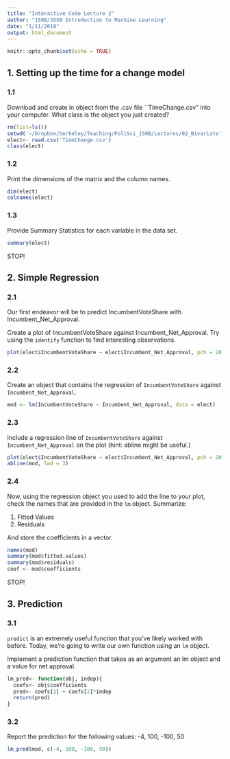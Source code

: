 ```yaml
---
title: "Interactive Code Lecture 2"
author: "150B/355B Introduction to Machine Learning"
date: "1/11/2018"
output: html_document
---
```


```r
knitr::opts_chunk$set(echo = TRUE)
```

## 1. Setting up the time for a change model

### 1.1

Download and create in object from the .csv file ``TimeChange.csv" into your computer. What class is the object you just created?

```r
rm(list=ls())
setwd('~/Dropbox/berkeley/Teaching/PoliSci_150B/Lectures/02_Bivariate')
elect<- read.csv('TimeChange.csv')
class(elect)
```

### 1.2

Print the dimensions of the matrix and the column names.

```r
dim(elect)
colnames(elect)
```

### 1.3

Provide Summary Statistics for each variable in the data set.

```r
summary(elect)
```

STOP!


## 2. Simple Regression

### 2.1 

Our first endeavor will be to predict IncumbentVoteShare with Incumbent_Net_Approval.

Create a plot of IncumbentVoteShare against Incumbent_Net_Approval. Try using the `identify` function to find interesting observations.

```r
plot(elect$IncumbentVoteShare ~ elect$Incumbent_Net_Approval, pch = 20, xlab = 'Net Approval', ylab = 'Incumbent Vote Share') + identify(elect$IncumbentVoteShare~elect$Incumbent_Net_Approval, label = elect$Year)
```

### 2.2

Create an object that contains the regression of `IncumbentVoteShare` against `Incumbent_Net_Approval`.

```r
mod <- lm(IncumbentVoteShare ~ Incumbent_Net_Approval, data = elect)
```

### 2.3

Include a regression line of `IncumbentVoteShare` against `Incumbent_Net_Approval` on the plot (hint: abline might be useful.)

```r
plot(elect$IncumbentVoteShare ~ elect$Incumbent_Net_Approval, pch = 20, xlab = 'Net Approval', ylab = 'Incumbent Vote Share')
abline(mod, lwd = 3)
```

### 2.4 

Now, using the regression object you used to add the line to your plot, check the names that are provided in the `lm` object. Summarize:

1) Fitted Values
2) Residuals

And store the coefficients in a vector.

```r
names(mod)
summary(mod$fitted.values)
summary(mod$residuals)
coef <- mod$coefficients 
```

STOP!

## 3. Prediction 

### 3.1

`predict` is an extremely useful function that you've likely worked with before. Today, we're going to write our own function using an `lm` object.

Implement a prediction function that takes as an argument an lm object and a value for net approval.

```r
lm_pred<- function(obj, indep){
  coefs<- obj$coefficients  
  pred<- coefs[1] + coefs[2]*indep
  return(pred)
}
```

### 3.2 

Report the prediction for the following values: -4, 100, -100, 50
 
```r
lm_pred(mod, c(-4, 100, -100, 50))
```






